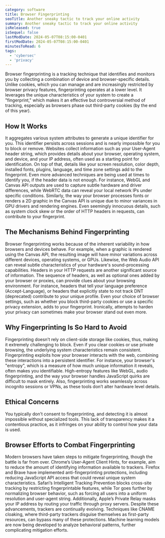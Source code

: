 ```yaml
---
category: software
title: Browser Fingerprinting
seoTitle: Another sneaky tactic to track your online activity
summary: Another sneaky tactic to track your online activity
isReleased: true
isSequel: false
lastModDate: 2024-05-07T08:15:00-0401
firstModDate: 2024-05-07T08:15:00-0401
minutesToRead: 6
tags:
  - 'cybersec'
  - 'privacy'
---
```


<C>
Browser fingerprinting is a tracking technique that identifies and monitors you by collecting a combination of device and browser-specific details. Unlike cookies, which you can manage and are increasingly restricted by browser privacy features, fingerprinting operates at a lower level. It leverages the unique characteristics of your system to create a "fingerprint," which makes it an effective but controversial method of tracking, especially as browsers phase out third-party cookies (by the end of this year).
</C>

<H2>
How It Works
</H2>
<C>
It aggregates various system attributes to generate a unique identifier for you. This identifier persists across sessions and is nearly impossible for you to block or remove. Websites collect information such as your <L href="https://developer.mozilla.org/en-US/docs/Web/HTTP/Headers/User-Agent">User-Agent</L> header string, which provides details about your browser, operating system, and device, and your IP address, often used as a starting point for identification. On top of that, details like your screen resolution, color depth, installed fonts, plugins, language, and time zone settings add to the fingerprint.
</C>
<C>
Even more advanced techniques are being used at times to identify you, if the header data is not enough. For instance, WebGL and Canvas API outputs <L href='https://blog.browserscan.net/docs/webgl-fingerprinting'>are used</L> to capture subtle hardware and driver differences, while WebRTC data can reveal your local network IPs under specific conditions. Similarly, the way your browser processes fonts or renders a 2D graphic in the <L href='https://browserleaks.com/canvas'>Canvas API</L> is unique due to minor variances in GPU drivers and rendering engines. Even seemingly innocuous details, such as system clock skew or the order of HTTP headers in requests, can contribute to your fingerprint.
</C>

<H2>
The Mechanisms Behind Fingerprinting
</H2>

<C>
Browser fingerprinting works because of the inherent variability in how browsers and devices behave. For example, when a graphic is rendered using the Canvas API, the resulting image will have minor variations across different devices, operating systems, or GPUs. Likewise, the Web Audio API can reveal subtle characteristics of your hardware's sound-processing capabilities.
</C>


<C>
Headers in your HTTP requests are another significant source of information. The sequence of headers, as well as optional ones added by your browser or proxies, can provide clues about your browsing environment. For instance, headers that tell your language preference (Accept-Language), or headers that explicitly state to not track <L href='https://developer.mozilla.org/en-US/docs/Web/HTTP/Headers/DNT'>DNT</L> (deprecated) contribute to your unique profile.
</C>



<C>
Even your choice of browser settings, such as whether you block third-party cookies or use a specific privacy extension, adds to your fingerprint. Ironically, attempts to harden your privacy can sometimes make your browser stand out even more.
</C>


<H2>
Why Fingerprinting Is So Hard to Avoid
</H2>

<C>
Fingerprinting doesn’t rely on client-side storage like cookies, thus, making it extremely challenging to block. Even if you clear cookies or use private browsing, the underlying system characteristics remain consistent. Fingerprinting exploits how your browser interacts with the web, combining these interactions into a persistent identifier.
</C>


<C>
For instance, your browser's "entropy", which is a measure of how much unique information it reveals, often makes you identifiable. High-entropy features like WebGL, audio fingerprinting, and the way your browser handles JavaScript quirks are difficult to mask entirely. Also, fingerprinting works seamlessly across incognito sessions or VPNs, as these tools don’t alter hardware level details.
</C>


<H2>
Ethical Concerns
</H2>


<C>
You typically don’t consent to fingerprinting, and detecting it is almost impossible without specialized tools. This lack of transparency makes it a contentious practice, as it infringes on your ability to control how your data is used.
</C>





<H2>
Browser Efforts to Combat Fingerprinting
</H2>


<C>
Modern browsers have taken steps to mitigate fingerprinting, though the battle is far from over. Chrome’s <L href='https://developer.chrome.com/docs/privacy-security/user-agent-client-hints'>User-Agent Client Hints</L>, for example, aim to reduce the amount of identifying information available to trackers. Firefox and Brave have implemented <L href='https://support.mozilla.org/en-US/kb/firefox-protection-against-fingerprinting'>anti-fingerprinting protections</L>, including reducing JavaScript API access that could reveal unique system characteristics.
</C>

<C>
Safari’s <L href='https://www.apple.com/safari/docs/Safari_White_Paper_Nov_2019.pdf'>Intelligent Tracking Prevention</L> blocks cross-site tracking by restricting fingerprintable features, while Tor goes further by <L href='https://tb-manual.torproject.org/anti-fingerprinting/'>normalizing browser behavior</L>, such as forcing all users into a uniform resolution and user-agent string. Additionally, Apple’s Private Relay masks your IP address by routing your traffic through proxy servers.
</C>


<C>
Despite these advancements, trackers are continually evolving. Techniques like <L href='https://brave.com/privacy-updates/6-cname-trickery/'>CNAME cloaking</L>, where third-party trackers disguise themselves as first-party resources, can bypass many of these protections. Machine learning models are now being developed to analyze behavioral patterns, further complicating mitigation efforts.
</C>
